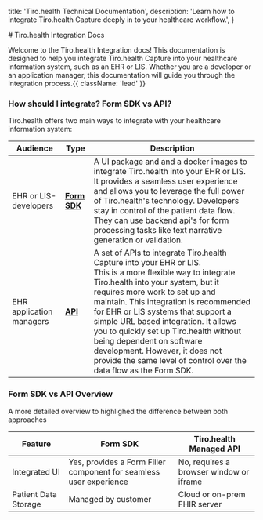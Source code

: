 
  title: 'Tiro.health Technical Documentation',
  description:
    'Learn how to integrate Tiro.health Capture deeply in to your healthcare workflow.',
}

<HeroPattern />
# Tiro.health Integration Docs

Welcome to the Tiro.health Integration docs! This documentation is designed to help you integrate Tiro.health Capture into your healthcare information system, such as an EHR or LIS. Whether you are a developer or an application manager, this documentation will guide you through the integration process.{{ className: 'lead' }}

### How should I integrate? Form SDK vs API?
Tiro.health offers two main ways to integrate with your healthcare information system:

| Audience | Type | Description |
|----------|------------------|-------------|
| EHR or LIS-developers | [**Form SDK**](./form-sdk) | A UI package and and a docker images to integrate Tiro.health into your EHR or LIS.<br/> It provides a seamless user experience and allows you to leverage the full power of Tiro.health's technology. Developers stay in control of the patient data flow. They can use backend api's for form processing tasks like text narrative generation or validation.|
| EHR application managers | [**API**](./api) | A set of APIs to integrate Tiro.health Capture into your EHR or LIS.<br/>This is a more flexible way to integrate Tiro.health into your system, but it requires more work to set up and maintain. This integration is recommended for EHR or LIS systems that support a simple URL based integration. It allows you to quickly set up Tiro.health without being dependent on software development. However, it does not provide the same level of control over the data flow as the Form SDK. |




### Form SDK vs API Overview
A more detailed overview to highlighed the difference between both approaches

| Feature | Form SDK | Tiro.health Managed API |
|---------|---------|-----|
| Integrated UI | Yes, provides a Form Filler component for seamless user experience | No, requires a browser window or iframe |
| Patient Data Storage | Managed by customer | Cloud or on-prem FHIR server |
